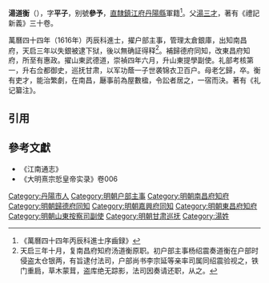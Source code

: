 '''湯道衡'''（{{bd|?||?|}}），字'''平子'''，别號'''參予'''，[[直隸|直隸]][[鎮江府|鎮江府]][[丹陽縣|丹陽縣]]軍籍<ref>《萬曆四十四年丙辰科進士序齒録》</ref>。父[[湯三才|湯三才]]，著有《禮記新義》三十卷。

萬曆四十四年（1616年）丙辰科進士，擢户部主事，管理太倉銀庫，出知南昌府，天启三年以失銀被逮下狱，後以無确証得释<ref>天启三年十月，复南昌府知府汤道衡原职。初户部主事杨绍震奏道衡在户部时侵盗太仓银两，有旨逮付法司，户部尚书李宗延等亲率司属同绍震验视之，铁门重扃，草木蒙茸，盗库绝无踪影，法司因奏请还职，从之。</ref>。補歸德府同知，改東昌府知府，所至有惠政。擢山東武德道，崇禎四年六月，升山東提學副使。礼部考核第一，升右佥都御史，巡抚甘肃，以军功蔭一子世袭锦衣卫百户。母老乞歸，卒。衡有吏才，能治繁劇，在南昌，㕔事前為屋數楹，令訟者居之，一宿而決。著有《礼记纂注》。

==引用==
{{reflist}}

==參考文獻==
*《江南通志》
*《大明熹宗悊皇帝实录》卷006

{{start box}}
{{s-off}}
{{s-before|[[晏日曙|晏日曙]]}}
{{s-title|明朝嘉興府同知|1628年－1629年}}
{{s-after|[[楊起鳳|楊起鳳]]}}
{{end box}}

{{萬曆四十四年丙辰科殿試金榜}}
{{DEFAULTSORT:Tang湯}}
[[Category:丹陽市人|Category:丹陽市人]]
[[Category:明朝户部主事|Category:明朝户部主事]]
[[Category:明朝南昌府知府|Category:明朝南昌府知府]]
[[Category:明朝歸德府同知|Category:明朝歸德府同知]]
[[Category:明朝嘉興府同知|Category:明朝嘉興府同知]]
[[Category:明朝東昌府知府|Category:明朝東昌府知府]]
[[Category:明朝山東按察司副使|Category:明朝山東按察司副使]]
[[Category:明朝甘肃巡抚|Category:明朝甘肃巡抚]]
[[Category:湯姓|Category:湯姓]]